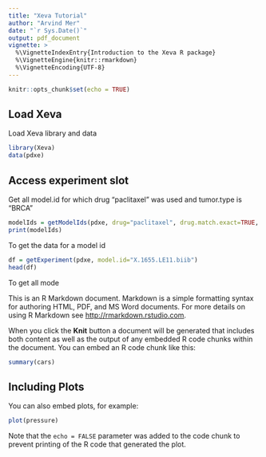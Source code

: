 ```yaml
---
title: "Xeva Tutorial"
author: "Arvind Mer"
date: "`r Sys.Date()`"
output: pdf_document
vignette: >
  %\VignetteIndexEntry{Introduction to the Xeva R package}
  %\VignetteEngine{knitr::rmarkdown}
  %\VignetteEncoding{UTF-8}
---
```


```r
knitr::opts_chunk$set(echo = TRUE)
```

## Load Xeva
Load Xeva library and data

```r
library(Xeva)
data(pdxe)
```

## Access experiment slot

Get all model.id for which drug "paclitaxel" was used and tumor.type is "BRCA"
```r
modelIds = getModelIds(pdxe, drug="paclitaxel", drug.match.exact=TRUE, tumor.type="BRCA")
print(modelIds)
```

To get the data for a model id 
```r
df = getExperiment(pdxe, model.id="X.1655.LE11.biib")
head(df)
```


To get all mode





This is an R Markdown document. Markdown is a simple formatting syntax for authoring HTML, PDF, and MS Word documents. For more details on using R Markdown see <http://rmarkdown.rstudio.com>.

When you click the **Knit** button a document will be generated that includes both content as well as the output of any embedded R code chunks within the document. You can embed an R code chunk like this:

```r
summary(cars)
```

## Including Plots

You can also embed plots, for example:

```r
plot(pressure)
```

Note that the `echo = FALSE` parameter was added to the code chunk to prevent printing of the R code that generated the plot.



